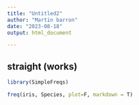 ```yaml
---
title: "Untitled2"
author: "Martin barron"
date: "2023-08-18"
output: html_document

---
```

  
## straight (works)

```r
library(SimpleFreqs)

freq(iris, Species, plot=F, markdown = T)

```